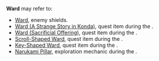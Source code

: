 {{Disambiguation}}
'''Ward''' may refer to:
* [[Ward]], enemy shields.
* [[Ward (A Strange Story in Konda)]], quest item during the {{Quest|A Strange Story in Konda}}.
* [[Ward (Sacrificial Offering)]], quest item during the {{Quest|Sacrificial Offering}}.
* [[Scroll-Shaped Ward]], quest item during the {{Quest|Cleansing Defilement}}.
* [[Key-Shaped Ward]], quest item during the {{Quest|Cleansing Defilement}}.
* [[Narukami Pillar]], exploration mechanic during the {{Quest|Orobashi's Legacy}}.